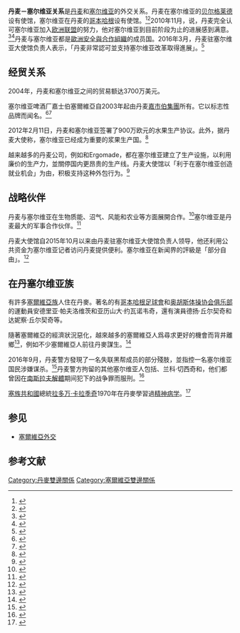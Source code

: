 {{Infobox bilateral relations|丹麥－塞爾維亞|Denmark|Serbia}}

'''丹麦－塞尔维亚关系'''是[[丹麦|丹麦]]和[[塞尔维亚|塞尔维亚]]的外交关系。丹麦在塞尔维亚的[[贝尔格莱德|贝尔格莱德]]设有使馆，塞尔维亚在丹麦的[[哥本哈根|哥本哈根]]设有使馆。<ref>{{Cite web |url=http://www.ambbeograd.um.dk/da/ |title=Archived copy |access-date=2010-07-19 |archive-url=https://web.archive.org/web/20110719134953/http://www.ambbeograd.um.dk/da/ |archive-date=2011-07-19 |dead-url=yes }}</ref><ref>{{cite web|url=http://www.joshuaproject.net/countries.php?rog3=DA&sf=population&so=asc|title=Denmark|publisher=[[Joshua_Project|Joshua Project]]|website=Joshuaproject.net|access-date=2017-12-15|archive-date=2013-11-02|archive-url=https://web.archive.org/web/20131102175308/http://www.joshuaproject.net/countries.php?rog3=DA&sf=population&so=asc|dead-url=no}}</ref>2010年11月，{{link-en|丹麦议会议长|Speaker of the Folketing}}{{link-en|托尔·彼泽森|Thor Pedersen}}说，丹麦完全认可塞尔维亚加入[[欧洲联盟|欧洲联盟]]的努力，他对塞尔维亚到目前阶段为止的进展感到满意。<ref>{{cite web|url=http://www.b92.net/eng/news/politics-article.php?yyyy=2010&mm=11&dd=01&nav_id=70634|title=Danish parliamentary delegation in Belgrade|website=B92.net|access-date=2017-12-15|archive-url=https://web.archive.org/web/20101106075429/http://www.b92.net/eng/news/politics-article.php?yyyy=2010&mm=11&dd=01&nav_id=70634|archive-date=2010-11-06|dead-url=yes}}</ref><ref>{{cite web|url=http://glassrbije.org/E/index.php?option=com_content&task=view&id=12612|title=Glassrbije.org|website=Glassrbije.org|access-date=2017-12-15|archive-url=https://web.archive.org/web/20110721130512/http://glassrbije.org/E/index.php?option=com_content&task=view&id=12612|archive-date=2011-07-21|dead-url=yes}}</ref>丹麦与塞尔维亚都是[[歐洲安全與合作組織|歐洲安全與合作組織]]的成员国。2016年3月，丹麦驻塞尔维亚大使馆负责人{{link-en|莫滕·斯科夫高·汉森|Morten Skovgaard Hansen}}表示，「丹麦非常認可並支持塞尔维亚改革取得進展」。<ref>{{cite web|url=http://serbien.um.dk/en/news/newsdisplaypage/?newsid=a3290025-9e85-4738-bff9-559e682a2d23|title=Interview with Morten Skovgaard Hansen the Head of Mission|website=Serbien.um.dk|access-date=2017-12-15|archive-date=2017-12-16|archive-url=https://web.archive.org/web/20171216034837/http://serbien.um.dk/en/news/newsdisplaypage/?newsid=a3290025-9e85-4738-bff9-559e682a2d23|dead-url=no}}</ref>

==经贸关系==
2004年，丹麦和塞尔维亚之间的贸易额达3700万美元。

塞尔维亚啤酒厂嘉士伯塞爾維亞自2003年起由丹麦[[嘉士伯|嘉市伯集團]]所有。它以标志性品牌{{le|狮子啤酒|Lav pivo}}而闻名。<ref>{{cite web|url=http://www.b92.net/biz/vesti/srbija.php?yyyy=2007&mm=10&dd=26&nav_id=269621|title=Karlsberg investira u proizvodnju|website=B92.net|access-date=2017-12-15|archive-date=2019-03-29|archive-url=https://web.archive.org/web/20190329223447/https://www.b92.net/biz/vesti/srbija.php?yyyy=2007&mm=10&dd=26&nav_id=269621|dead-url=no}}</ref><ref>{{Cite web |url=http://www.poslovnimagazin.biz/vesti/kompanija-karlsberg-srbija-povecala-prodaju-piva-1-1944 |title=存档副本 |accessdate=2008-03-07 |archive-date=2008-03-07 |archive-url=https://web.archive.org/web/20080307003401/http://www.poslovnimagazin.biz/vesti/kompanija-karlsberg-srbija-povecala-prodaju-piva-1-1944 |dead-url=no }}</ref>

2012年2月11日，丹麦和塞尔维亚签署了900万欧元的水果生产协议。此外，据丹麦大使称，塞尔维亚已经成为重要的浆果生产国。<ref>{{Cite web |url=http://www.emg.rs/en/news/serbia/174472.html |title=Archived copy |access-date=2012-02-11 |archive-url=https://web.archive.org/web/20120213061614/http://www.emg.rs/en/news/serbia/174472.html |archive-date=2012-02-13 |dead-url=yes }}</ref>

越来越多的丹麦公司，例如{{link-en|葛蘭富|Grundfos}}和Ergomade，都在塞尔维亚建立了生产设施，以利用廉价的生产力，並關停国内更昂贵的生产线。丹麦大使馆以「利于在塞尔维亚创造就业机会」为由，积极支持这种外包行为。<ref>{{cite web|url=https://issuu.com/cordmagazines/docs/ibs_2016|title=International Business Sector in Serbia 2016|website=Issuu.com|access-date=2017-12-15|archive-date=2016-09-27|archive-url=https://web.archive.org/web/20160927130923/https://issuu.com/cordmagazines/docs/ibs_2016|dead-url=no}}</ref>

==战略伙伴==
丹麦与塞尔维亚在生物质能、沼气、风能和农业等方面展開合作。<ref>{{cite news|title= Cooperation between Serbia and Denmark on climate and energy|url= http://dbdh.dk/images/uploads/pdfprs/Embassy%20ofDenmark%20kw.pdf|publisher= Trade Council of Denmark|access-date= 2011-01-27|archive-url= https://web.archive.org/web/20110719121812/http://dbdh.dk/images/uploads/pdfprs/Embassy%20ofDenmark%20kw.pdf|archive-date= 2011-07-19|dead-url= yes}}</ref>塞尔维亚是丹麦最大的军事合作伙伴。<ref>{{cite news|title= Denmark and Serbia cooperates to build search and rescue capability. One more example of the close and concrete defense cooperation between Denmark and Serbia|url= http://www.ambbeograd.um.dk/en/servicemenu/News/DENMARKANDSERBIACOOPERATESTOBUILDSEARCHANDRESCUECAPABILITYONEMOREEXAMPLEOFTHECLOSEANDCONCRETEDEFENSE.htm|publisher= Danish embassy in Belgrade|quote= Serbia is the biggest Danish bilateral military cooperation partner. Our military cooperation covers many fields and has over the last five years been to the magnitude of in average 1 mill Euro pr. year.|access-date= 2011-01-27|archive-url= https://web.archive.org/web/20110903215426/http://www.ambbeograd.um.dk/en/servicemenu/News/DENMARKANDSERBIACOOPERATESTOBUILDSEARCHANDRESCUECAPABILITYONEMOREEXAMPLEOFTHECLOSEANDCONCRETEDEFENSE.htm|archive-date= 2011-09-03|dead-url= yes}}</ref>

丹麦大使馆自2015年10月以来由丹麦驻塞尔维亚大使馆负责人{{link-en|莫滕·斯科夫高·汉森|Morten Skovgaard Hansen}}领导，他还利用公共资金为塞尔维亚记者访问丹麦提供便利。塞尔维亚在新闻界的評級是「部分自由」。<ref>{{cite web|url=https://freedomhouse.org/report/freedom-press/freedom-press-2015#.V-LezPmLTIU|title=Freedom of the Press 2015|website=Freedomhouse.org|access-date=2017-12-15|archive-date=2019-10-25|archive-url=https://web.archive.org/web/20191025183924/https://freedomhouse.org/report/freedom-press/freedom-press-2015#.V-LezPmLTIU|dead-url=no}}</ref>

==在丹塞尔维亚族==
有許多[[塞爾維亞族|塞爾維亞族]]人住在丹麥。著名的有[[哥本哈根足球會|哥本哈根足球會]]和[[奥胡斯体操协会俱乐部|奥胡斯体操协会俱乐部]]的運動員安德里亚·帕夫洛维茨和亚历山大·约瓦诺韦奇，還有演員德扬·丘尔契奇和达妮察·丘尔契奇等。

隨著塞爾維亞的經濟狀況惡化，越來越多的塞爾維亞人爲尋求更好的機會而背井離鄉<ref>{{cite web|url=http://data.worldbank.org/country/serbia|title=Serbia - Data|website=Data.worldbank.org|access-date=2017-12-15|archive-date=2020-12-23|archive-url=https://web.archive.org/web/20201223030844/https://data.worldbank.org/country/serbia|dead-url=no}}</ref>，例如不少塞爾維亞人前往丹麥謀生。<ref>{{cite web|url=http://serbien.um.dk/en/about-us/news-from-the-embassy/newsdisplaypage/?newsid=a3290025-9e85-4738-bff9-559e682a2d23|title=Interview with Morten Skovgaard Hansen the Head of Mission|first=Denmark in|last=Serbia|website=Denmark in Serbia|access-date=2017-12-15|archive-url=https://web.archive.org/web/20171216034747/http://serbien.um.dk/en/about-us/news-from-the-embassy/newsdisplaypage/?newsid=a3290025-9e85-4738-bff9-559e682a2d23|archive-date=2017-12-16|deadurl=yes}}</ref>

2016年9月，丹麦警方發現了一名失联黑帮成员的部分殘肢，並指控一名塞尔维亚国民涉嫌谋杀。<ref>{{cite web|url=http://www.jv.dk/artikel/2377579:Krimi--Liget-af-en-25-aarig-rocker-er-fundet-i-Albertslund|title=Liget af en 25-årig rocker er fundet i Albertslund|date=2016-09-06|website=Jv.dk|access-date=2017-12-15|archive-date=2016-09-23|archive-url=https://web.archive.org/web/20160923045456/http://www.jv.dk/artikel/2377579:Krimi--Liget-af-en-25-aarig-rocker-er-fundet-i-Albertslund|dead-url=no}}</ref>丹麦警方拘留的其他塞尔维亚人包括{{link-en|米奥德拉格·约基奇|Miodrag Jokić}}、兰科·切西奇和{{link-en|拉多斯拉夫·布尔贾宁|Radoslav Brđanin}}，他们都曾因在[[南斯拉夫解體|南斯拉夫解體]]期间犯下的战争罪而服刑。<ref>{{cite web|url=http://www.bt.dk/krimi/tre-krigsforbrydere-i-dansk-faengsel|title=Tre krigsforbrydere i dansk fængsel|website=Bt.dk|access-date=2017-12-15|archive-date=2017-12-16|archive-url=https://web.archive.org/web/20171216091952/https://www.bt.dk/krimi/tre-krigsforbrydere-i-dansk-faengsel|dead-url=no}}</ref>

[[塞族共和國|塞族共和國]]總統[[拉多万·卡拉季奇|拉多万·卡拉季奇]]1970年在丹麥學習過[[精神病学|精神病学]]。<ref>{{cite web|url=https://www.avisen.dk/krigsforbryder-blev-oplaert-i-naestved_14239.aspx|title=Krigsforbryder blev oplært i Næstved|website=Avisen.dk|access-date=2017-12-15|archive-date=2018-10-08|archive-url=https://web.archive.org/web/20181008061608/https://www.avisen.dk/krigsforbryder-blev-oplaert-i-naestved_14239.aspx|dead-url=no}}</ref>

==参见==
* [[塞爾維亞外交|塞爾維亞外交]]

==参考文献==
{{reflist|2}}

{{丹麥外交}}
{{塞爾維亞外交}}
[[Category:丹麥雙邊關係|Category:丹麥雙邊關係]]
[[Category:塞爾維亞雙邊關係|Category:塞爾維亞雙邊關係]]